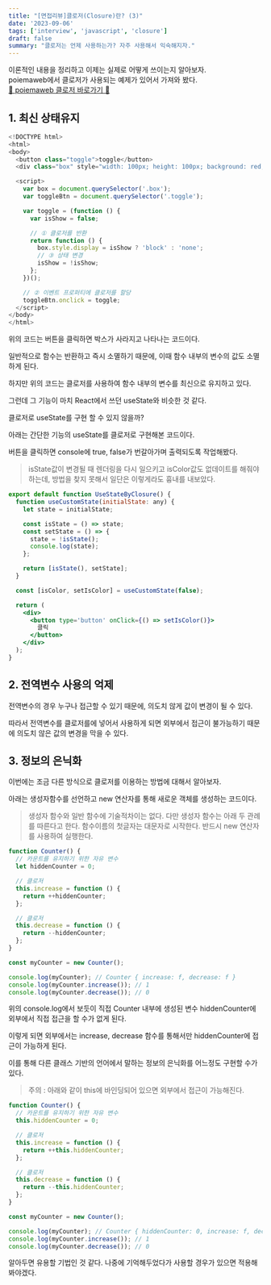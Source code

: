 ```yaml
---
title: "[면접리뷰]클로저(Closure)란? (3)"
date: '2023-09-06'
tags: ['interview', 'javascript', 'closure']
draft: false
summary: "클로저는 언제 사용하는가? 자주 사용해서 익숙해지자."
---
```


이론적인 내용을 정리하고 이제는 실제로 어떻게 쓰이는지 알아보자.  
poiemaweb에서 클로저가 사용되는 예제가 있어서 가져와 봤다.  
[🔗 poiemaweb 클로저 바로가기 🔗](https://poiemaweb.com/js-closure)

## 1. 최신 상태유지

```js
<!DOCTYPE html>
<html>
<body>
  <button class="toggle">toggle</button>
  <div class="box" style="width: 100px; height: 100px; background: red;"></div>

  <script>
    var box = document.querySelector('.box');
    var toggleBtn = document.querySelector('.toggle');

    var toggle = (function () {
      var isShow = false;

      // ① 클로저를 반환
      return function () {
        box.style.display = isShow ? 'block' : 'none';
        // ③ 상태 변경
        isShow = !isShow;
      };
    })();

    // ② 이벤트 프로퍼티에 클로저를 할당
    toggleBtn.onclick = toggle;
  </script>
</body>
</html>
```

위의 코드는 버튼을 클릭하면 박스가 사라지고 나타나는 코드이다.

일반적으로 함수는 반환하고 즉시 소멸하기 때문에, 이때 함수 내부의 변수의 값도 소멸하게 된다.

하지만 위의 코드는 클로저를 사용하여 함수 내부의 변수를 최신으로 유지하고 있다.

그런데 그 기능이 마치 React에서 쓰던 useState와 비슷한 것 같다.

클로저로 useState를 구현 할 수 있지 않을까?

아래는 간단한 기능의 useState를 클로저로 구현해본 코드이다.

버튼을 클릭하면 console에 true, false가 번갈아가며 출력되도록 작업해봤다.

> isState값이 변경될 때 렌더링을 다시 일으키고 isColor값도 없데이트를 해줘야 하는데, 방법을 찾지 못해서 일단은 이렇게라도 흉내를 내보았다.

```jsx
export default function UseStateByClosure() {
  function useCustomState(initialState: any) {
    let state = initialState;

    const isState = () => state;
    const setState = () => {
      state = !isState();
      console.log(state);
    };

    return [isState(), setState];
  }

  const [isColor, setIsColor] = useCustomState(false);

  return (
    <div>
      <button type='button' onClick={() => setIsColor()}>
        클릭
      </button>
    </div>
  );
}
```

## 2. 전역변수 사용의 억제

전역변수의 경우 누구나 접근할 수 있기 때문에, 의도치 않게 값이 변경이 될 수 있다.

따라서 전역변수를 클로저를에 넣어서 사용하게 되면 외부에서 접근이 불가능하기 때문에 의도치 않은 값의 변경을 막을 수 있다.

## 3. 정보의 은닉화

이번에는 조금 다른 방식으로 클로저를 이용하는 방법에 대해서 알아보자.

아래는 생성자함수를 선언하고 new 연산자를 통해 새로운 객체를 생성하는 코드이다.

> 생성자 함수와 일반 함수에 기술적차이는 없다. 다만 생성자 함수는 아래 두 관례를 따른다고 한다.
> 함수이름의 첫글자는 대문자로 시작한다.
> 반드시 new 연산자를 사용하여 실행한다.

```js
function Counter() {
  // 카운트를 유지하기 위한 자유 변수
  let hiddenCounter = 0;

  // 클로저
  this.increase = function () {
    return ++hiddenCounter;
  };

  // 클로저
  this.decrease = function () {
    return --hiddenCounter;
  };
}

const myCounter = new Counter();

console.log(myCounter); // Counter { increase: f, decrease: f }
console.log(myCounter.increase()); // 1
console.log(myCounter.decrease()); // 0
```

위의 console.log에서 보듯이 직접 Counter 내부에 생성된 변수 hiddenCounter에 외부에서 직접 접근을 할 수가 없게 된다.

이렇게 되면 외부에서는 increase, decrease 함수를 통해서만 hiddenCounter에 접근이 가능하게 된다.

이를 통해 다른 클래스 기반의 언어에서 말하는 정보의 은닉화를 어느정도 구현할 수가 있다.

> 주의 : 아래와 같이 this에 바인딩되어 있으면 외부에서 접근이 가능해진다.

```js
function Counter() {
  // 카운트를 유지하기 위한 자유 변수
  this.hiddenCounter = 0;

  // 클로저
  this.increase = function () {
    return ++this.hiddenCounter;
  };

  // 클로저
  this.decrease = function () {
    return --this.hiddenCounter;
  };
}

const myCounter = new Counter();

console.log(myCounter); // Counter { hiddenCounter: 0, increase: f, decrease: f }
console.log(myCounter.increase()); // 1
console.log(myCounter.decrease()); // 0
```

알아두면 유용할 기법인 것 같다. 나중에 기억해두었다가 사용할 경우가 있으면 적용해봐야겠다.
